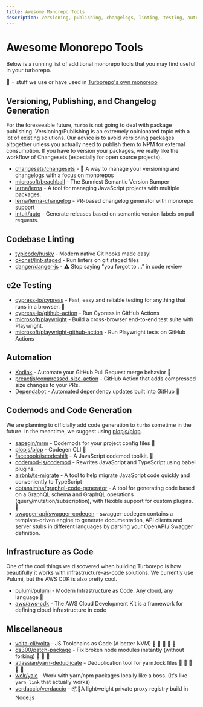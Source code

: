 ```yaml
---
title: Awesome Monorepo Tools
description: Versioning, publishing, changelogs, linting, testing, automation, and more.
---
```


# Awesome Monorepo Tools

Below is a running list of additional monorepo tools that you may find useful in your turborepo.

💯 = stuff we use or have used in [Turborepo's own monorepo](https://github.com/vercel/turborepo)

## Versioning, Publishing, and Changelog Generation

For the foreseeable future, `turbo` is not going to deal with package publishing. Versioning/Publishing is an extremely opinionated topic with a lot of existing solutions. Our advice is to avoid versioning packages altogether unless you actually need to publish them to NPM for external consumption. If you have to version your packages, we really like the workflow of Changesets (especially for open source projects).

- [changesets/changesets](https://github.com/changesets/changesets) - 🦋 A way to manage your versioning and changelogs with a focus on monorepos
- [microsoft/beachball](https://github.com/microsoft/beachball) - The Sunniest Semantic Version Bumper
- [lerna/lerna](https://github.com/lerna/lerna) - A tool for managing JavaScript projects with multiple packages.
- [lerna/lerna-changelog](https://github.com/lerna/lerna-changelog) - PR-based changelog generator with monorepo support
- [intuit/auto](https://github.com/intuit/auto) - Generate releases based on semantic version labels on pull requests.

## Codebase Linting

- [typicode/husky](https://github.com/typicode/husky) - Modern native Git hooks made easy!
- [okonet/lint-staged](https://github.com/okonet/lint-staged) - Run linters on git staged files
- [danger/danger-js](https://github.com/danger/danger-js) - ⚠️ Stop saying "you forgot to …" in code review

## e2e Testing

- [cypress-io/cypress](https://github.com/cypress-io/cypress) - Fast, easy and reliable testing for anything that runs in a browser. 💯
- [cypress-io/github-action](https://github.com/cypress-io/github-action) - Run Cypress in GitHub Actions
- [microsoft/playwright](https://github.com/microsoft/playwright) - Build a cross-browser end-to-end test suite with Playwright.
- [microsoft/playwright-github-action](https://github.com/microsoft/playwright-github-action) - Run Playwright tests on GitHub Actions

## Automation

- [Kodiak](https://kodiakhq.com/) - Automate your GitHub Pull Request merge behavior 💯
- [preactjs/compressed-size-action](https://github.com/preactjs/compressed-size-action) - GitHub Action that adds compressed size changes to your PRs.
- [Dependabot](https://github.com/dependabot/dependabot-core) - Automated dependency updates built into GitHub 💯

## Codemods and Code Generation

We are planning to officially add code generation to `turbo` sometime in the future. In the meantime, we suggest using [plopjs/plop](https://github.com/plopjs/plop).

- [sapegin/mrm](https://github.com/sapegin/mrm) - Codemods for your project config files 💯
- [plopjs/plop](https://github.com/plopjs/plop) - Codegen CLI 💯
- [facebook/jscodeshift](https://github.com/facebook/jscodeshift) - A JavaScript codemod toolkit. 💯
- [codemod-js/codemod](https://github.com/codemod-js/codemod) - Rewrites JavaScript and TypeScript using babel plugins.
- [airbnb/ts-migrate](https://github.com/airbnb/ts-migrate) - A tool to help migrate JavaScript code quickly and conveniently to TypeScript
- [dotansimha/graphql-code-generator](https://github.com/dotansimha/graphql-code-generator) - A tool for generating code based on a GraphQL schema and GraphQL operations (query/mutation/subscription), with flexible support for custom plugins. 💯
- [swagger-api/swagger-codegen](https://github.com/swagger-api/swagger-codegen) - swagger-codegen contains a template-driven engine to generate documentation, API clients and server stubs in different languages by parsing your OpenAPI / Swagger definition.

## Infrastructure as Code

One of the cool things we discovered when building Turborepo is how beautifully it works with infrastructure-as-code solutions. We currently use Pulumi, but the AWS CDK is also pretty cool.

- [pulumi/pulumi](https://github.com/pulumi/pulumi) - Modern Infrastructure as Code. Any cloud, any language 💯
- [aws/aws-cdk](https://github.com/aws/aws-cdk) - The AWS Cloud Development Kit is a framework for defining cloud infrastructure in code

## Miscellaneous

- [volta-cli/volta](https://github.com/volta-cli/volta) - JS Toolchains as Code (A better NVM) 💯 💯 💯 💯 💯
- [ds300/patch-package](https://github.com/ds300/patch-package) - Fix broken node modules instantly (without forking) 💯 💯 💯
- [atlassian/yarn-deduplicate](https://github.com/atlassian/yarn-deduplicate) - Deduplication tool for yarn.lock files 💯 💯 💯 💯 💯
- [wclr/yalc](https://github.com/wclr/yalc) - Work with yarn/npm packages locally like a boss. (It's like `yarn link` that actually works)
- [verdaccio/verdaccio](https://github.com/verdaccio/verdaccio) - 📦🔐A lightweight private proxy registry build in Node.js
